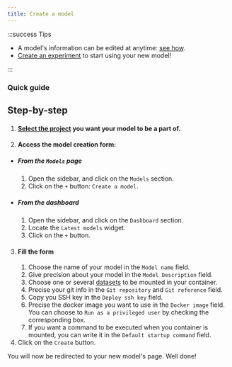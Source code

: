 ```yaml
---
title: Create a model
---
```



:::success Tips

- A model's information can be edited at anytime: [see how](edit-a-model).
- [Create an experiment](../experiments/run-an-experiment) to start using your new model!

:::

### Quick guide

<VideoPlayer src="https://cdn.csquare.run/docs/webm/create-a-model.webm" />

## Step-by-step

1. #### [Select the project](../projects/select-a-project.mdx) you want your model to be a part of.
2. #### Access the model creation form:

- ##### From the `Models` page
  1. Open the sidebar, and click on the `Models` section.
  2. Click on the `+` button: `Create a model`.
- ##### From the dashboard
  1. Open the sidebar, and click on the `Dashboard` section.
  2. Locate the `Latest models` widget.
  3. Click on the `+` button.

3. #### Fill the form
   1. Choose the name of your model in the `Model name` field.
   2. Give precision about your model in the `Model Description` field.
   3. Choose one or several [datasets](../datasets/create-a-dataset) to be mounted in your container.
   4. Precise your git info in the `Git repository` and `Git reference` field.
   5. Copy you SSH key in the `Deploy ssh key` field.
   6. Precise the docker image you want to use in the `Docker image` field. You can choose to `Run as a privileged user` by checking the corresponding box.
   7. If you want a command to be executed when you container is mounted, you can write it in the `Default startup command` field.
4. Click on the `Create` button.

You will now be redirected to your new model's page. Well done!
